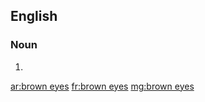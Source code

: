 ==English==

===Noun===
{{head|en|noun plural form|head=[[brown]] [[eyes]]}}

# {{plural of|brown eye|lang=en}}

[[ar:brown eyes]]
[[fr:brown eyes]]
[[mg:brown eyes]]